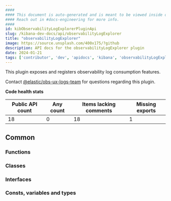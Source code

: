```yaml
---
####
#### This document is auto-generated and is meant to be viewed inside our experimental, new docs system.
#### Reach out in #docs-engineering for more info.
####
id: kibObservabilityLogExplorerPluginApi
slug: /kibana-dev-docs/api/observabilityLogExplorer
title: "observabilityLogExplorer"
image: https://source.unsplash.com/400x175/?github
description: API docs for the observabilityLogExplorer plugin
date: 2024-01-21
tags: ['contributor', 'dev', 'apidocs', 'kibana', 'observabilityLogExplorer']
---
```


This plugin exposes and registers observability log consumption features.

Contact [@elastic/obs-ux-logs-team](https://github.com/orgs/elastic/teams/obs-ux-logs-team) for questions regarding this plugin.

**Code health stats**

| Public API count  | Any count | Items lacking comments | Missing exports |
|-------------------|-----------|------------------------|-----------------|
| 18 | 0 | 18 | 1 |

## Common

### Functions
<DocDefinitionList data={observabilityLogExplorerObj.common.functions}/>

### Classes
<DocDefinitionList data={observabilityLogExplorerObj.common.classes}/>

### Interfaces
<DocDefinitionList data={observabilityLogExplorerObj.common.interfaces}/>

### Consts, variables and types
<DocDefinitionList data={observabilityLogExplorerObj.common.misc}/>

